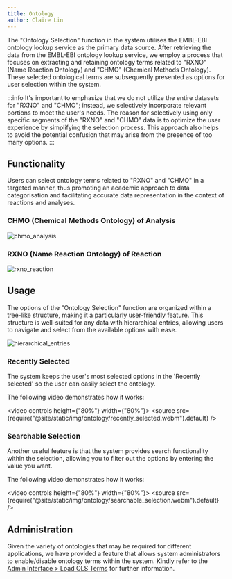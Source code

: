 ```yaml
---
title: Ontology
author: Claire Lin
---
```


The "Ontology Selection" function in the system utilises the EMBL-EBI ontology lookup service as the primary data source. After retrieving the data from the EMBL-EBI ontology lookup service, we employ a process that focuses on extracting and retaining ontology terms related to "RXNO" (Name Reaction Ontology) and "CHMO" (Chemical Methods Ontology). These selected ontological terms are subsequently presented as options for user selection within the system.

:::info
It's important to emphasize that we do not utilize the entire datasets for "RXNO" and "CHMO"; instead, we selectively incorporate relevant portions to meet the user's needs. The reason for selectively using only specific segments of the "RXNO" and "CHMO" data is to optimize the user experience by simplifying the selection process. This approach also helps to avoid the potential confusion that may arise from the presence of too many options.
:::

## Functionality

Users can select ontology terms related to "RXNO" and "CHMO" in a targeted manner, thus promoting an academic approach to data categorisation and facilitating accurate data representation in the context of reactions and analyses.

### CHMO (Chemical Methods Ontology) of Analysis

![chmo_analysis](/img/ontology/chmo_analysis.png)

### RXNO (Name Reaction Ontology) of Reaction

![rxno_reaction](/img/ontology/rxno_reaction.png)

## Usage

The options of the "Ontology Selection" function are organized within a tree-like structure, making it a particularly user-friendly feature. This structure is well-suited for any data with hierarchical entries, allowing users to navigate and select from the available options with ease.

![hierarchical_entries](/img/ontology/hierarchical_entries.png)

### Recently Selected

The system keeps the user's most selected options in the 'Recently selected' so the user can easily select the ontology.

The following video demonstrates how it works:

<video controls height={"80%"} width={"80%"}>
  <source
    src={require("@site/static/img/ontology/recently_selected.webm").default}
  />
</video>

### Searchable Selection

Another useful feature is that the system provides search functionality within the selection, allowing you to filter out the options by entering the value you want.

The following video demonstrates how it works:

<video controls height={"80%"} width={"80%"}>
  <source
    src={require("@site/static/img/ontology/searchable_selection.webm").default}
  />
</video>

## Administration

Given the variety of ontologies that may be required for different applications, we have provided a feature that allows system administrators to enable/disable ontology terms within the system. Kindly refer to the [Admin Interface > Load OLS Terms](/docs/eln/admin/ontology) for further information.

